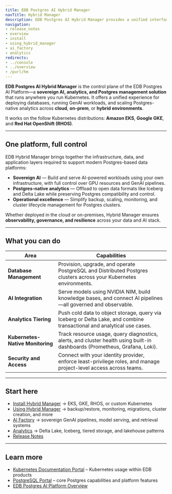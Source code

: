```yaml
---
title: EDB Postgres AI Hybrid Manager
navTitle: Hybrid Manager
description: EDB Postgres AI Hybrid Manager provides a unified interface for provisioning and managing PostgreSQL clusters within the EDB Postgres AI platform
navigation:
- release_notes
- overview
- install
- using_hybrid_manager
- ai_factory
- analytics
redirects:
- ../console
- ../overview
- /purl/hm
---
```


**EDB Postgres AI Hybrid Manager** is the control plane of the EDB Postgres AI Platform—a **sovereign AI, analytics, and Postgres management solution** that runs anywhere you run Kubernetes. It offers a unified experience for deploying databases, running GenAI workloads, and scaling Postgres-native analytics across **cloud**, **on-prem**, or **hybrid environments**.

It works on the follow Kubernetes distributions: **Amazon EKS**, **Google GKE**, and **Red Hat OpenShift (RHOS)**.

---

## One platform, full control

EDB Hybrid Manager brings together the infrastructure, data, and application layers required to support modern Postgres-based data platforms:

- **Sovereign AI** — Build and serve AI-powered workloads using your own infrastructure, with full control over GPU resources and GenAI pipelines.
- **Postgres-native analytics** — Offload to open data formats like Iceberg and Delta Lake while preserving Postgres compatibility and control.
- **Operational excellence** — Simplify backup, scaling, monitoring, and cluster lifecycle management for Postgres clusters.

Whether deployed in the cloud or on-premises, Hybrid Manager ensures **observability, governance, and resilience** across your data and AI stack.

---

## What you can do

| Area | Capabilities |
|------|--------------|
| **Database Management** | Provision, upgrade, and operate PostgreSQL and Distributed Postgres clusters across your Kubernetes environments. |
| **AI Integration** | Serve models using NVIDIA NIM, build knowledge bases, and connect AI pipelines—all governed and observable. |
| **Analytics Tiering** | Push cold data to object storage, query via Iceberg or Delta Lake, and combine transactional and analytical use cases. |
| **Kubernetes-Native Monitoring** | Track resource usage, query diagnostics, alerts, and cluster health using built-in dashboards (Prometheus, Grafana, Loki). |
| **Security and Access** | Connect with your identity provider, enforce least-privilege roles, and manage project-level access across teams. |

---

## Start here

- [Install Hybrid Manager](./install) → EKS, GKE, RHOS, or custom Kubernetes
- [Using Hybrid Manager](./using_hybrid_manager) → backup/restore, monitoring, migrations, cluster creation, and more
- [AI Factory](./ai_factory) → sovereign GenAI pipelines, model serving, and retrieval systems
- [Analytics](./analytics) → Delta Lake, Iceberg, tiered storage, and lakehouse patterns
- [Release Notes](./release_notes)

---

## Learn more

- [Kubernetes Documentation Portal](../../portal/kubernetes) – Kubernetes usage within EDB products
- [PostgreSQL Portal](../../portal/postgresql) – core Postgres capabilities and platform features
- [EDB Postgres AI Platform Overview](../../platform)
